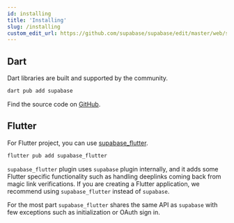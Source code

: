 ```yaml
---
id: installing
title: 'Installing'
slug: /installing
custom_edit_url: https://github.com/supabase/supabase/edit/master/web/spec/supabase_dart_v1_ref.yml
---
```



## Dart

Dart libraries are built and supported by the community.

```bash
dart pub add supabase
```

Find the source code on [GitHub](https://github.com/supabase/supabase-dart).

## Flutter

For Flutter project, you can use [supabase_flutter](https://github.com/supabase/supabase-flutter).

```bash
flutter pub add supabase_flutter
```

`supabase_flutter` plugin uses `supabase` plugin internally, and it adds some Flutter specific functionality such as handling deeplinks coming back from magic link verifications.
If you are creating a Flutter application, we recommend using `supabase_flutter` instead of `supabase`.

For the most part `supabase_flutter` shares the same API as `supabase` with few exceptions such as initialization or OAuth sign in.
